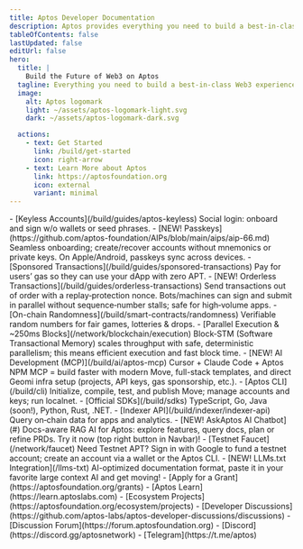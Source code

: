 ```yaml
---
title: Aptos Developer Documentation
description: Aptos provides everything you need to build a best-in-class Web3 experience.
tableOfContents: false
lastUpdated: false
editUrl: false
hero:
  title: |
    Build the Future of Web3 on Aptos
  tagline: Everything you need to build a best-in-class Web3 experience.
  image:
    alt: Aptos logomark
    light: ~/assets/aptos-logomark-light.svg
    dark: ~/assets/aptos-logomark-dark.svg

  actions:
    - text: Get Started
      link: /build/get-started
      icon: right-arrow
    - text: Learn More about Aptos
      link: https://aptosfoundation.org
      icon: external
      variant: minimal
---
```



<CardGrid>
  <ListCard title="Features" iconName="lightning">
    - [Keyless Accounts](/build/guides/aptos-keyless) Social login: onboard and sign w/o wallets or seed phrases.
    - [NEW! Passkeys](https://github.com/aptos-foundation/AIPs/blob/main/aips/aip-66.md) Seamless onboarding; create/recover accounts without mnemonics or private keys. On Apple/Android, passkeys sync across devices.
    - [Sponsored Transactions](/build/guides/sponsored-transactions) Pay for users’ gas so they can use your dApp with zero APT.
    - [NEW! Orderless Transactions](/build/guides/orderless-transactions) Send transactions out of order with a replay‑protection nonce. Bots/machines can sign and submit in parallel without sequence‑number stalls; safe for high‑volume apps.
    - [On-chain Randomness](/build/smart-contracts/randomness) Verifiable random numbers for fair games, lotteries & drops.
    - [Parallel Execution & ~250ms Blocks](/network/blockchain/execution) Block‑STM (Software Transactional Memory) scales throughput with safe, deterministic parallelism; this means efficient execution and fast block time.
  </ListCard>

  <ListCard title="Tooling" iconName="terminal">
    - [NEW! AI Development (MCP)](/build/ai/aptos-mcp) Cursor + Claude Code + Aptos NPM MCP = build faster with modern Move, full-stack templates, and direct Geomi infra setup (projects, API keys, gas sponsorship, etc.).
    - [Aptos CLI](/build/cli) Initialize, compile, test, and publish Move; manage accounts and keys; run localnet.
    - [Official SDKs](/build/sdks) TypeScript, Go, Java (soon!), Python, Rust, .NET.
    - [Indexer API](/build/indexer/indexer-api) Query on‑chain data for apps and analytics.
    - [NEW! AskAptos AI Chatbot](#) Docs-aware RAG AI for Aptos: explore features, query docs, plan or refine PRDs. Try it now (top right button in Navbar)!
    - [Testnet Faucet](/network/faucet) Need Testnet APT? Sign in with Google to fund a testnet account; create an account via a wallet or the Aptos CLI.
  </ListCard>

  <ListCard title="Resources" iconName="file-text">
    - [NEW! LLMs.txt Integration](/llms-txt) AI-optimized documentation format, paste it in your favorite large context AI and get moving!
    - [Apply for a Grant](https://aptosfoundation.org/grants)
    - [Aptos Learn](https://learn.aptoslabs.com)
    - [Ecosystem Projects](https://aptosfoundation.org/ecosystem/projects)
  </ListCard>

  <ListCard title="Connect" iconName="globe-simple">
    - [Developer Discussions](https://github.com/aptos-labs/aptos-developer-discussions/discussions)
    - [Discussion Forum](https://forum.aptosfoundation.org)
    - [Discord](https://discord.gg/aptosnetwork)
    - [Telegram](https://t.me/aptos)
  </ListCard>
</CardGrid>
